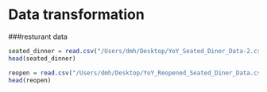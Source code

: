 # Data transformation

###resturant data
```r
seated_dinner = read.csv("/Users/dmh/Desktop/YoY_Seated_Diner_Data-2.csv")
head(seated_dinner)
```
```r
reopen = read.csv("/Users/dmh/Desktop/YoY_Reopened_Seated_Diner_Data.csv")
head(reopen)
```

